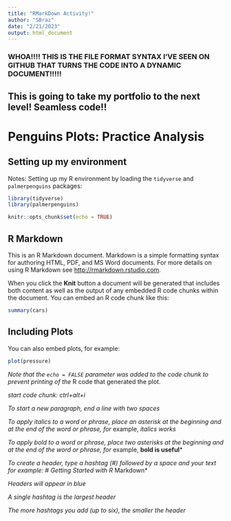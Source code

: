 ---
title: "RMarkDown Activity!"
author: "SBraz"
date: "2/21/2023"
output: html_document
---
### WHOA!!!! THIS IS THE FILE FORMAT SYNTAX I'VE SEEN ON GITHUB THAT TURNS THE CODE INTO A DYNAMIC DOCUMENT!!!!!
## This is going to take my portfolio to the next level! Seamless code!!

# Penguins Plots: Practice Analysis
## Setting up my environment 
Notes: Setting up my R environment by loading the `tidyverse` and `palmerpenguins` packages:
```{r}
library(tidyverse)
library(palmerpenguins)
```

```{r setup, include=FALSE}
knitr::opts_chunk$set(echo = TRUE)
```

## R Markdown

This is an R Markdown document. Markdown is a simple formatting syntax for authoring HTML, PDF, and MS Word documents. For more details on using R Markdown see <http://rmarkdown.rstudio.com>.

When you click the **Knit** button a document will be generated that includes both content as well as the output of any embedded R code chunks within the document. You can embed an R code chunk like this:

```{r cars}
summary(cars)
```

## Including Plots

You can also embed plots, for example:

```{r pressure, echo=FALSE}
plot(pressure)
```

*Note that the `echo = FALSE` parameter was added to the code chunk to prevent printing of the *R code that generated the plot.

*start code chunk: ctrl+alt+i*

*To start a new paragraph, end a line with two spaces*

*To apply italics to a word or phrase, place an asterisk at the beginning and at the end of the word or phrase, for* example, *italics works*

*To apply bold to a word or phrase, place two asterisks at the beginning and at the end of the word or phrase, for* example, **bold is useful***

*To create a header, type a hashtag (#) followed by a space and your text for example: # Getting Started with R* Markdown*

*Headers will appear in blue*

*A single hashtag is the largest header*

*The more hashtags you add (up to six), the smaller the header*



